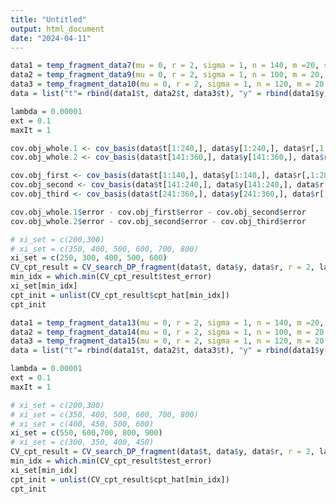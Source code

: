 ```yaml
---
title: "Untitled"
output: html_document
date: "2024-04-11"
---
```

```r
data1 = temp_fragment_data7(mu = 0, r = 2, sigma = 1, n = 140, m =20, sigma_epsilon = 0.01, domain = c(0, 1), delta = 0.5)
data2 = temp_fragment_data9(mu = 0, r = 2, sigma = 1, n = 100, m = 20, sigma_epsilon = 0.01, domain = c(0, 1), delta = 0.5)
data3 = temp_fragment_data10(mu = 0, r = 2, sigma = 1, n = 120, m = 20, sigma_epsilon = 0.01, domain = c(0, 1), delta = 0.5)
data = list("t"= rbind(data1$t, data2$t, data3$t), "y" = rbind(data1$y, data2$y, data3$y), "r" = cbind(data1$r, data2$r, data3$r))
```

```r
lambda = 0.00001
ext = 0.1
maxIt = 1
```


```r
cov.obj_whole.1 <- cov_basis(data$t[1:240,], data$y[1:240,], data$r[,1:4800], r=2, lambda, ext, maxIt)
cov.obj_whole.2 <- cov_basis(data$t[141:360,], data$y[141:360,], data$r[,2801:7200], r=2, lambda, ext, maxIt)

cov.obj_first <- cov_basis(data$t[1:140,], data$y[1:140,], data$r[,1:2800], r=2, lambda, ext, maxIt)
cov.obj_second <- cov_basis(data$t[141:240,], data$y[141:240,], data$r[, 2801:4800], r=2, lambda, ext, maxIt)
cov.obj_third <- cov_basis(data$t[241:360,], data$y[241:360,], data$r[, 4801:7200], r=2, lambda, ext, maxIt)

cov.obj_whole.1$error - cov.obj_first$error - cov.obj_second$error 
cov.obj_whole.2$error - cov.obj_second$error - cov.obj_third$error
```


```r
# xi_set = c(200,300)
# xi_set = c(350, 400, 500, 600, 700, 800)
xi_set = c(250, 300, 400, 500, 600)
CV_cpt_result = CV_search_DP_fragment(data$t, data$y, data$r, r = 2, lambda, xi_set, ext, maxIt)
min_idx = which.min(CV_cpt_result$test_error) 
xi_set[min_idx]
cpt_init = unlist(CV_cpt_result$cpt_hat[min_idx])
cpt_init
```


```r
data1 = temp_fragment_data13(mu = 0, r = 2, sigma = 1, n = 140, m =20, sigma_epsilon = 0.01, domain = c(0, 1), delta = 0.6)
data2 = temp_fragment_data14(mu = 0, r = 2, sigma = 1, n = 100, m = 20, sigma_epsilon = 0.01, domain = c(0, 1), delta = 0.6)
data3 = temp_fragment_data15(mu = 0, r = 2, sigma = 1, n = 120, m = 20, sigma_epsilon = 0.01, domain = c(0, 1), delta = 0.6)
data = list("t"= rbind(data1$t, data2$t, data3$t), "y" = rbind(data1$y, data2$y, data3$y), "r" = cbind(data1$r, data2$r, data3$r))
```

```r
lambda = 0.00001
ext = 0.1
maxIt = 1
```

```r
# xi_set = c(200,300)
# xi_set = c(350, 400, 500, 600, 700, 800)
# xi_set = c(400, 450, 500, 600)
xi_set = c(550, 600,700, 800, 900)
# xi_set = c(300, 350, 400, 450)
CV_cpt_result = CV_search_DP_fragment(data$t, data$y, data$r, r = 2, lambda, xi_set, ext, maxIt)
min_idx = which.min(CV_cpt_result$test_error) 
xi_set[min_idx]
cpt_init = unlist(CV_cpt_result$cpt_hat[min_idx])
cpt_init
```



